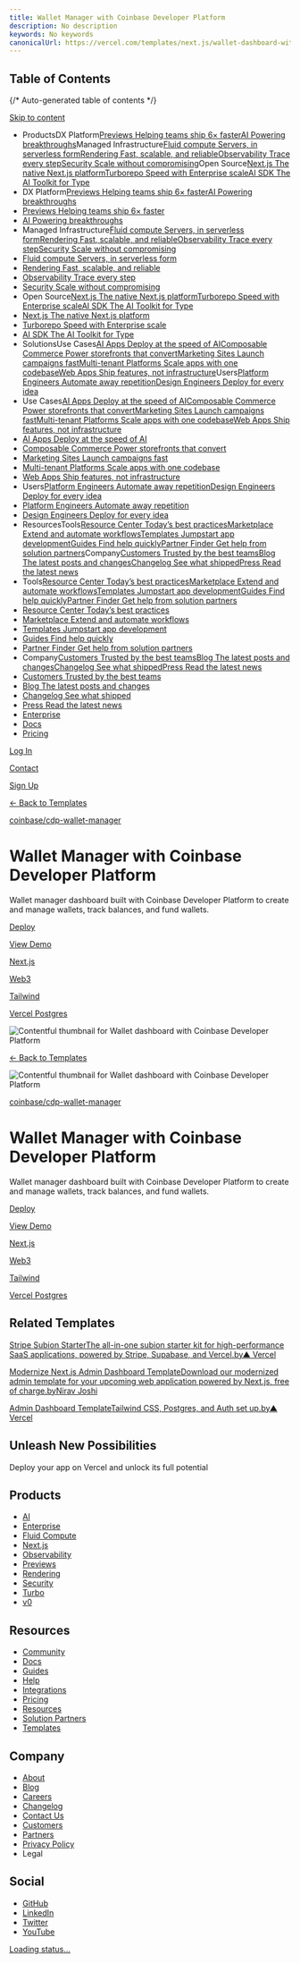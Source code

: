 ```yaml
---
title: Wallet Manager with Coinbase Developer Platform
description: No description
keywords: No keywords
canonicalUrl: https://vercel.com/templates/next.js/wallet-dashboard-with-coinbase-developer-platform
---
```


## Table of Contents

{/* Auto-generated table of contents */}

[Skip to content](#geist-skip-)

* ProductsDX Platform[Previews Helping teams ship 6× faster](/products/previews)[AI Powering breakthroughs](/ai)Managed Infrastructure[Fluid compute Servers, in serverless form](/fluid)[Rendering Fast, scalable, and reliable](/products/rendering)[Observability Trace every step](/products/observability)[Security Scale without compromising](/security)Open Source[Next.js The native Next.js platform](/frameworks/nextjs)[Turborepo Speed with Enterprise scale](/solutions/turborepo)[AI SDK The AI Toolkit for Type](https://sdk.vercel.ai/)
* DX Platform[Previews Helping teams ship 6× faster](/products/previews)[AI Powering breakthroughs](/ai)
* [Previews Helping teams ship 6× faster](/products/previews)
* [AI Powering breakthroughs](/ai)
* Managed Infrastructure[Fluid compute Servers, in serverless form](/fluid)[Rendering Fast, scalable, and reliable](/products/rendering)[Observability Trace every step](/products/observability)[Security Scale without compromising](/security)
* [Fluid compute Servers, in serverless form](/fluid)
* [Rendering Fast, scalable, and reliable](/products/rendering)
* [Observability Trace every step](/products/observability)
* [Security Scale without compromising](/security)
* Open Source[Next.js The native Next.js platform](/frameworks/nextjs)[Turborepo Speed with Enterprise scale](/solutions/turborepo)[AI SDK The AI Toolkit for Type](https://sdk.vercel.ai/)
* [Next.js The native Next.js platform](/frameworks/nextjs)
* [Turborepo Speed with Enterprise scale](/solutions/turborepo)
* [AI SDK The AI Toolkit for Type](https://sdk.vercel.ai/)
* SolutionsUse Cases[AI Apps Deploy at the speed of AI](/solutions/ai-apps)[Composable Commerce Power storefronts that convert](/solutions/composable-commerce)[Marketing Sites Launch campaigns fast](/solutions/marketing-sites)[Multi-tenant Platforms Scale apps with one codebase](/solutions/multi-tenant-saas)[Web Apps Ship features, not infrastructure](/solutions/web-apps)Users[Platform Engineers Automate away repetition](/solutions/platform-engineering)[Design Engineers Deploy for every idea](/solutions/design-engineering)
* Use Cases[AI Apps Deploy at the speed of AI](/solutions/ai-apps)[Composable Commerce Power storefronts that convert](/solutions/composable-commerce)[Marketing Sites Launch campaigns fast](/solutions/marketing-sites)[Multi-tenant Platforms Scale apps with one codebase](/solutions/multi-tenant-saas)[Web Apps Ship features, not infrastructure](/solutions/web-apps)
* [AI Apps Deploy at the speed of AI](/solutions/ai-apps)
* [Composable Commerce Power storefronts that convert](/solutions/composable-commerce)
* [Marketing Sites Launch campaigns fast](/solutions/marketing-sites)
* [Multi-tenant Platforms Scale apps with one codebase](/solutions/multi-tenant-saas)
* [Web Apps Ship features, not infrastructure](/solutions/web-apps)
* Users[Platform Engineers Automate away repetition](/solutions/platform-engineering)[Design Engineers Deploy for every idea](/solutions/design-engineering)
* [Platform Engineers Automate away repetition](/solutions/platform-engineering)
* [Design Engineers Deploy for every idea](/solutions/design-engineering)
* ResourcesTools[Resource Center Today’s best practices](/resources)[Marketplace Extend and automate workflows](/marketplace)[Templates Jumpstart app development](/templates)[Guides Find help quickly](/guides)[Partner Finder Get help from solution partners](/partners/solution-partners)Company[Customers Trusted by the best teams](/customers)[Blog The latest posts and changes](/blog)[Changelog See what shipped](/changelog)[Press Read the latest news](/press)
* Tools[Resource Center Today’s best practices](/resources)[Marketplace Extend and automate workflows](/marketplace)[Templates Jumpstart app development](/templates)[Guides Find help quickly](/guides)[Partner Finder Get help from solution partners](/partners/solution-partners)
* [Resource Center Today’s best practices](/resources)
* [Marketplace Extend and automate workflows](/marketplace)
* [Templates Jumpstart app development](/templates)
* [Guides Find help quickly](/guides)
* [Partner Finder Get help from solution partners](/partners/solution-partners)
* Company[Customers Trusted by the best teams](/customers)[Blog The latest posts and changes](/blog)[Changelog See what shipped](/changelog)[Press Read the latest news](/press)
* [Customers Trusted by the best teams](/customers)
* [Blog The latest posts and changes](/blog)
* [Changelog See what shipped](/changelog)
* [Press Read the latest news](/press)
* [Enterprise](/enterprise)
* [Docs](/docs)
* [Pricing](/pricing)

[Log In](/login)

[Contact](/contact)

[Sign Up](/signup)

[← Back to Templates](/templates)

[coinbase/cdp-wallet-manager](https://github.com/coinbase/cdp-wallet-manager)

# Wallet Manager with Coinbase Developer Platform

Wallet manager dashboard built with Coinbase Developer Platform to create and manage wallets, track balances, and fund wallets.

[Deploy](/new/clone?demo-deion=Wallet%20manager%20dashboard%20built%20with%20Coinbase%20Developer%20Platform%20to%20create%20and%20manage%20wallets%2C%20track%20balances%2C%20and%20fund%20wallets.&demo-image=%2F%2Fimages.ctfassets.net%2Fe5382hct74si%2F53rIjkqS6MWTgjm078gDmd%2Ffbeb3a73b3bd0e8257cc1f766fbb59f9%2Fthumbnail.png&demo-title=Wallet%20Manager%20with%20Coinbase%20Developer%20Platform&demo-url=https%3A%2F%2Fcdp-wallet-manager-self.vercel.app%2F&env=CDP_API_KEY_NAME%2CCDP_API_KEY_SECRET%2CNEXT_PUBLIC_CDP_PROJECT_ID%2CENCRYPTION_KEY&envDeion=Download%20CDP%20API%20key%20name%2C%20secret%2C%20project%20ID%20from%20CDP%20portal&project-name=Wallet%20Manager%20with%20Coinbase%20Developer%20Platform&repository-name=wallet-dashboard-with-coinbase-developer-platform&repository-url=https%3A%2F%2Fgithub.com%2Fcoinbase%2Fcdp-wallet-manager&stores=%5B%7B%22type%22%3A%22postgres%22%7D%5D)

[View Demo](https://cdp-wallet-manager-self.vercel.app/)

[Next.js](/templates/next.js)

[Web3](/templates/web3)

[Tailwind](/templates/tailwind)

[Vercel Postgres](/templates/vercel-postgres)

![Contentful thumbnail for Wallet dashboard with Coinbase Developer Platform](/_next/image?url=https%3A%2F%2Fimages.ctfassets.net%2Fe5382hct74si%2F53rIjkqS6MWTgjm078gDmd%2Ffbeb3a73b3bd0e8257cc1f766fbb59f9%2Fthumbnail.png&w=3840&q=75)

[← Back to Templates](/templates)

![Contentful thumbnail for Wallet dashboard with Coinbase Developer Platform](/_next/image?url=https%3A%2F%2Fimages.ctfassets.net%2Fe5382hct74si%2F53rIjkqS6MWTgjm078gDmd%2Ffbeb3a73b3bd0e8257cc1f766fbb59f9%2Fthumbnail.png&w=3840&q=75)

[coinbase/cdp-wallet-manager](https://github.com/coinbase/cdp-wallet-manager)

# Wallet Manager with Coinbase Developer Platform

Wallet manager dashboard built with Coinbase Developer Platform to create and manage wallets, track balances, and fund wallets.

[Deploy](/new/clone?demo-deion=Wallet%20manager%20dashboard%20built%20with%20Coinbase%20Developer%20Platform%20to%20create%20and%20manage%20wallets%2C%20track%20balances%2C%20and%20fund%20wallets.&demo-image=%2F%2Fimages.ctfassets.net%2Fe5382hct74si%2F53rIjkqS6MWTgjm078gDmd%2Ffbeb3a73b3bd0e8257cc1f766fbb59f9%2Fthumbnail.png&demo-title=Wallet%20Manager%20with%20Coinbase%20Developer%20Platform&demo-url=https%3A%2F%2Fcdp-wallet-manager-self.vercel.app%2F&env=CDP_API_KEY_NAME%2CCDP_API_KEY_SECRET%2CNEXT_PUBLIC_CDP_PROJECT_ID%2CENCRYPTION_KEY&envDeion=Download%20CDP%20API%20key%20name%2C%20secret%2C%20project%20ID%20from%20CDP%20portal&project-name=Wallet%20Manager%20with%20Coinbase%20Developer%20Platform&repository-name=wallet-dashboard-with-coinbase-developer-platform&repository-url=https%3A%2F%2Fgithub.com%2Fcoinbase%2Fcdp-wallet-manager&stores=%5B%7B%22type%22%3A%22postgres%22%7D%5D)

[View Demo](https://cdp-wallet-manager-self.vercel.app/)

[Next.js](/templates/next.js)

[Web3](/templates/web3)

[Tailwind](/templates/tailwind)

[Vercel Postgres](/templates/vercel-postgres)

## Related Templates

[Stripe Subion StarterThe all-in-one subion starter kit for high-performance SaaS applications, powered by Stripe, Supabase, and Vercel.by▲ Vercel](/templates/next.js/subion-starter)

[Modernize Next.js Admin Dashboard TemplateDownload our modernized admin template for your upcoming web application powered by Next.js, free of charge.byNirav Joshi](/templates/next.js/modernize-admin-dashboard)

[Admin Dashboard TemplateTailwind CSS, Postgres, and Auth set up.by▲ Vercel](/templates/next.js/admin-dashboard-tailwind-postgres-react-nextjs)

## Unleash New Possibilities

Deploy your app on Vercel and unlock its full potential

## Products

* [AI](/ai)
* [Enterprise](/enterprise)
* [Fluid Compute](/fluid)
* [Next.js](/solutions/nextjs)
* [Observability](/products/observability)
* [Previews](/products/previews)
* [Rendering](/products/rendering)
* [Security](/security)
* [Turbo](/solutions/turborepo)
* [v0](https://v0.dev/)

## Resources

* [Community](https://community.vercel.com/)
* [Docs](/docs)
* [Guides](/guides)
* [Help](/help)
* [Integrations](/integrations)
* [Pricing](/pricing)
* [Resources](/resources)
* [Solution Partners](/partners/solution-partners)
* [Templates](/templates)

## Company

* [About](/about)
* [Blog](/blog)
* [Careers](/careers)
* [Changelog](/changelog)
* [Contact Us](/contact)
* [Customers](/customers)
* [Partners](/partners)
* [Privacy Policy](/legal/privacy-policy)
* Legal

## Social

* [GitHub](https://github.com/vercel)
* [LinkedIn](https://linkedin.com/company/vercel)
* [Twitter](https://x.com/vercel)
* [YouTube](https://youtube.com/@VercelHQ)

[Loading status…](https://vercel-status.com)